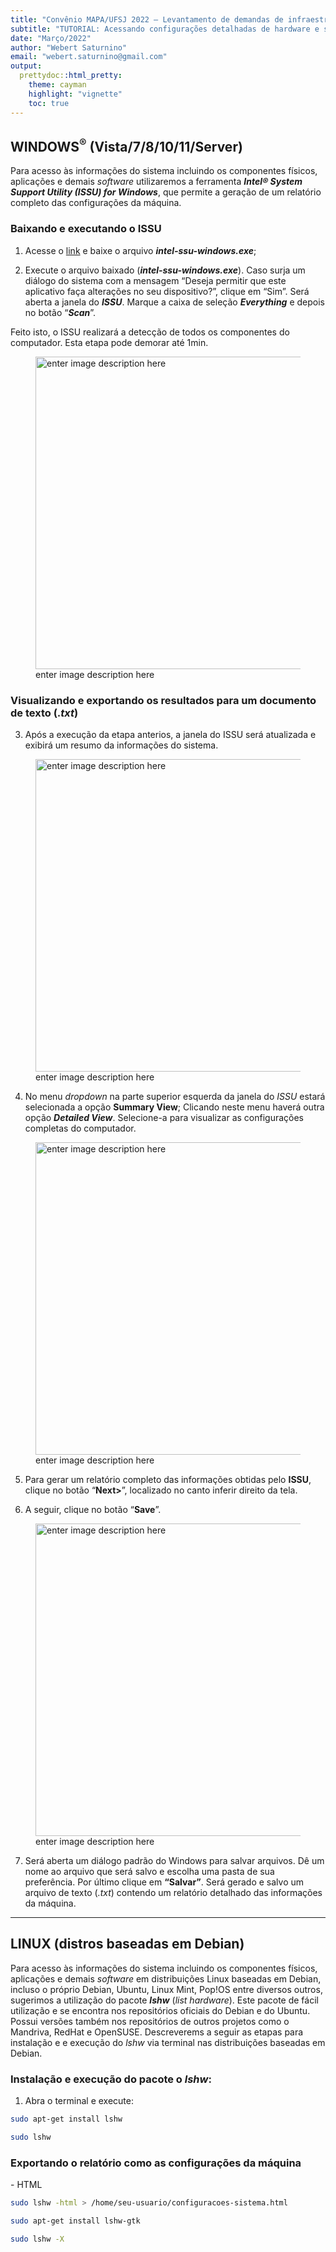 ---
title: "Convênio MAPA/UFSJ 2022 – Levantamento de demandas de infraestrutura"
subtitle: "TUTORIAL: Acessando configurações detalhadas de hardware e software em desktops, notebooks/laptops e servidores"
date: "Março/2022"
author: "Webert Saturnino"
email: "webert.saturnino@gmail.com"
output:
  prettydoc::html_pretty:
    theme: cayman
    highlight: "vignette"
    toc: true
---

## WINDOWS^®^ (Vista/7/8/10/11/Server) {#sistema-operacional-windows}

Para acesso às informações do sistema incluindo os componentes físicos, aplicações e demais *software* utilizaremos a ferramenta ***Intel® System Support Utility (ISSU) for Windows***, que permite a geração de um relatório completo das configurações da máquina.

### Baixando e executando o ISSU {#parte-12-baixar-o-issu-e-executar-a-análise}

1)  Acesse o [link](https://github.com/webertsaturnino/tutoriais/raw/main/acesso-config-sistemas/apps/intel-ssu-windows.exe) e baixe o arquivo ***intel-ssu-windows.exe***;

2)  Execute o arquivo baixado (***intel-ssu-windows.exe***). Caso surja um diálogo do sistema com a mensagem "Deseja permitir que este aplicativo faça alterações no seu dispositivo?", clique em "Sim". Será aberta a janela do ***ISSU***. Marque a caixa de seleção ***Everything*** e depois no botão "***Scan***".

Feito isto, o ISSU realizará a detecção de todos os componentes do computador. Esta etapa pode demorar até 1min.

<p align="center">
![enter image description here](https://raw.githubusercontent.com/webertsaturnino/tutoriais/main/acesso-config-sistemas/imagens/ssu-1.png?token=GHSAT0AAAAAABSMJMTAHXOUJT33KEWX3YQYYRTVPNA){width="500"}
</p>

### Visualizando e exportando os resultados para um documento de texto (.***txt***) {#parte-22-visualizar-e-exportar-os-resultados}

3)  Após a execução da etapa anterios, a janela do ISSU será atualizada e exibirá um resumo da informações do sistema.

<p align="center">
![enter image description here](https://raw.githubusercontent.com/webertsaturnino/tutoriais/307c72212d3c30b47092b023148a1f68d451d21e/acesso-config-sistemas/imagens/ssu-2.png?token=GHSAT0AAAAAABSMJMTBSMFEPP4MXDGWRDBSYRTVSJA){width="500"}
</p>

4)  No menu *dropdown* na parte superior esquerda da janela do *ISSU* estará selecionada a opção **Summary View**; Clicando neste menu haverá outra opção ***Detailed View***. Selecione-a para visualizar as configurações completas do computador.

<p align="center">
![enter image description here](https://raw.githubusercontent.com/webertsaturnino/tutoriais/main/acesso-config-sistemas/imagens/ssu-2-detail.png?token=GHSAT0AAAAAABSMJMTAZB7IFTSF2D56OVPYYRTVUWA){width="500"}
</p>

5)  Para gerar um relatório completo das informações obtidas pelo **ISSU**, clique no botão "**Next>**", localizado no canto inferir direito da tela.

6)  A seguir, clique no botão "**Save**".

<p align="center">
![enter image description here](https://raw.githubusercontent.com/webertsaturnino/tutoriais/main/acesso-config-sistemas/imagens/ssu-3.png?token=GHSAT0AAAAAABSMJMTBMQVDN4EBIRKZXHEKYRTVXNA){width="500"}
</p>

7.  Será aberta um diálogo padrão do Windows para salvar arquivos. Dê um nome ao arquivo que será salvo e escolha uma pasta de sua preferência. Por último clique em **"Salvar"**. Será gerado e salvo um arquivo de texto (*.txt*) contendo um relatório detalhado das informações da máquina.

------------------------------------------------------------------------

## LINUX (distros baseadas em Debian)

Para acesso às informações do sistema incluindo os componentes físicos, aplicações e demais *software* em distribuições Linux baseadas em Debian, incluso o próprio Debian, Ubuntu, Linux Mint, Pop!OS entre diversos outros, sugerimos a utilização do pacote ***lshw*** (*list hardware*). Este pacote de fácil utilização e se encontra nos repositórios oficiais do Debian e do Ubuntu. Possui versões também nos repositórios de outros projetos como o Mandriva, RedHat e OpenSUSE. Descreverems a seguir as etapas para instalação e e execução do *lshw* via terminal nas distribuições baseadas em Debian.

### Instalação e execução do pacote o ***lshw***:

1)  Abra o terminal e execute:

``` bash
sudo apt-get install lshw
```

``` bash
sudo lshw
```

### Exportando o relatório como as configurações da máquina

\- HTML

``` bash
sudo lshw -html > /home/seu-usuario/configuracoes-sistema.html
```

``` bash
sudo apt-get install lshw-gtk
```

``` bash
sudo lshw -X
```
